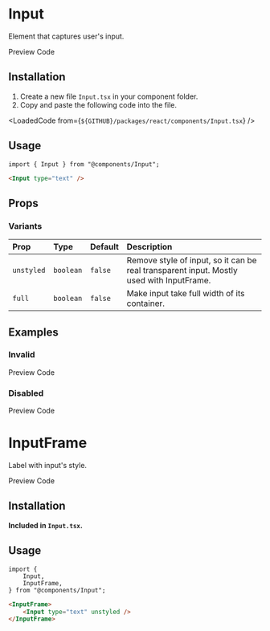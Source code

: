 
# Input
Element that captures user's input.

<TabProvider defaultName="preview">
    <TabList>
        <TabTrigger name="preview">Preview</TabTrigger>
        <TabTrigger name="code">Code</TabTrigger>
    </TabList>
    <TabContent name="preview">
        <Story layout="centered">
            <InputDemo />
        </Story>
    </TabContent>
    <TabContent name="code">
        <LoadedCode from={`${GITHUB}/packages/react/src/docs/components/InputBlocks/Preview.tsx`} />
    </TabContent>
</TabProvider>

## Installation

1. Create a new file `Input.tsx` in your component folder.
2. Copy and paste the following code into the file.

<LoadedCode from={`${GITHUB}/packages/react/components/Input.tsx`} />

## Usage

```tsx
import { Input } from "@components/Input";
```

```html
<Input type="text" />
```

## Props

### Variants

| Prop       | Type      | Default | Description                                                                              |
|:-----------|:----------|:--------|:-----------------------------------------------------------------------------------------|
| `unstyled` | `boolean` | `false` | Remove style of input, so it can be real transparent input. Mostly used with InputFrame. |
| `full`     | `boolean` | `false` | Make input take full width of its container.                                             |

## Examples

### Invalid

<TabProvider defaultName="preview">
    <TabList>
        <TabTrigger name="preview">Preview</TabTrigger>
        <TabTrigger name="code">Code</TabTrigger>
    </TabList>
    <TabContent name="preview">
        <Story layout="centered">
            <InputExamples.Invalid />
        </Story>
    </TabContent>
    <TabContent name="code">
        <LoadedCode from={`${GITHUB}/packages/react/src/docs/components/InputBlocks/Examples/Invalid.tsx`} />
    </TabContent>
</TabProvider>

### Disabled

<TabProvider defaultName="preview">
    <TabList>
        <TabTrigger name="preview">Preview</TabTrigger>
        <TabTrigger name="code">Code</TabTrigger>
    </TabList>
    <TabContent name="preview">
        <Story layout="centered">
            <InputExamples.Disabled />
        </Story>
    </TabContent>
    <TabContent name="code">
        <LoadedCode from={`${GITHUB}/packages/react/src/docs/components/InputBlocks/Examples/Disabled.tsx`} />
    </TabContent>
</TabProvider>

# InputFrame
Label with input's style.

<TabProvider defaultName="preview">
    <TabList>
        <TabTrigger name="preview">Preview</TabTrigger>
        <TabTrigger name="code">Code</TabTrigger>
    </TabList>
    <TabContent name="preview">
        <Story layout="centered">
            <InputFrameDemo />
        </Story>
    </TabContent>
    <TabContent name="code">
        <LoadedCode from={`${GITHUB}/packages/react/src/docs/components/InputFrameBlocks/Preview.tsx`} />
    </TabContent>
</TabProvider>

## Installation

**Included in `Input.tsx`.**

## Usage

```tsx
import {
    Input,
    InputFrame,
} from "@components/Input";
```

```html
<InputFrame>
    <Input type="text" unstyled />
</InputFrame>
```
